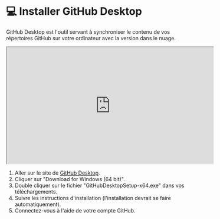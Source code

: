 # 💻 Installer GitHub Desktop

GitHub Desktop est l'outil servant à synchroniser le contenu de vos répertoires GitHub sur votre ordinateur avec la version
dans le nuage.


<iframe 
  width="560" 
  height="315" 
  src="https://www.youtube.com/embed/dUUF_yTLBxI?si=YymXOalCz9cZVXoc" 
  allow="accelerometer; autoplay; clipboard-write; encrypted-media; gyroscope; picture-in-picture" 
  allowFullScreen
></iframe>


1. Aller sur le site de [GitHub Desktop](https://desktop.github.com/download/).
2. Cliquer sur "Download for Windows (64 bit)".
3. Double cliquer sur le fichier "GitHubDesktopSetup-x64.exe" dans vos téléchargements.
4. Suivre les instructions d'installation (l'installation devrait se faire automatiquement).
5. Connectez-vous à l'aide de votre compte GitHub.

